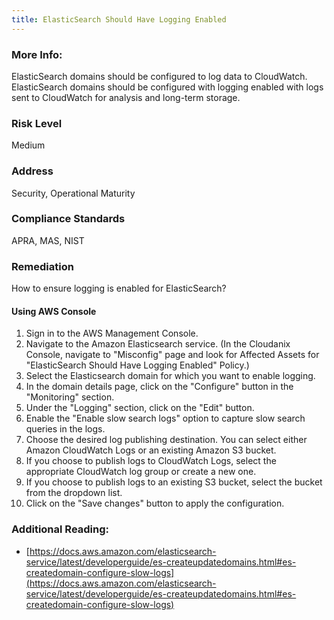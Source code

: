 ```yaml
---
title: ElasticSearch Should Have Logging Enabled
---
```


### More Info:

ElasticSearch domains should be configured to log data to CloudWatch. ElasticSearch domains should be configured with logging enabled with logs sent to CloudWatch for analysis and long-term storage.

### Risk Level

Medium

### Address

Security, Operational Maturity

### Compliance Standards

APRA, MAS, NIST

### Remediation

How to ensure logging is enabled for ElasticSearch?

#### Using AWS Console

1. Sign in to the AWS Management Console.
2. Navigate to the Amazon Elasticsearch service.
   (In the Cloudanix Console, navigate to "Misconfig" page and look for Affected Assets for "ElasticSearch Should Have Logging Enabled" Policy.)
3. Select the Elasticsearch domain for which you want to enable logging.
4. In the domain details page, click on the "Configure" button in the "Monitoring" section.
5. Under the "Logging" section, click on the "Edit" button.
6. Enable the "Enable slow search logs" option to capture slow search queries in the logs.
7. Choose the desired log publishing destination. You can select either Amazon CloudWatch Logs or an existing Amazon S3 bucket.
8. If you choose to publish logs to CloudWatch Logs, select the appropriate CloudWatch log group or create a new one.
9. If you choose to publish logs to an existing S3 bucket, select the bucket from the dropdown list.
10. Click on the "Save changes" button to apply the configuration.

### Additional Reading:

- [https://docs.aws.amazon.com/elasticsearch-service/latest/developerguide/es-createupdatedomains.html#es-createdomain-configure-slow-logs](https://docs.aws.amazon.com/elasticsearch-service/latest/developerguide/es-createupdatedomains.html#es-createdomain-configure-slow-logs)
